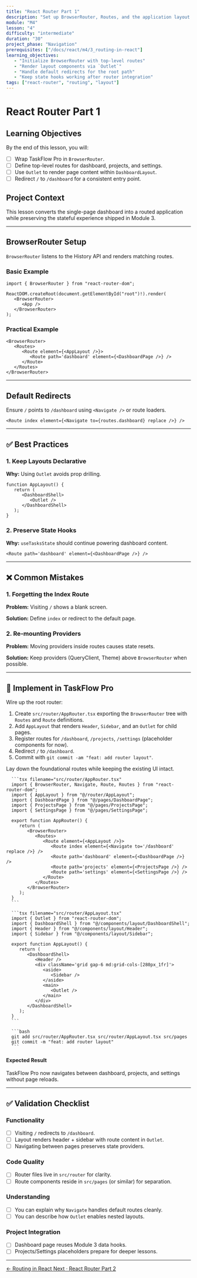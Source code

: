 ```yaml
---
title: "React Router Part 1"
description: "Set up BrowserRouter, Routes, and the application layout shell."
module: "M4"
lesson: "4"
difficulty: "intermediate"
duration: "30"
project_phase: "Navigation"
prerequisites: ["/docs/react/m4/3_routing-in-react"]
learning_objectives:
   - "Initialize BrowserRouter with top-level routes"
   - "Render layout components via `Outlet`"
   - "Handle default redirects for the root path"
   - "Keep state hooks working after router integration"
tags: ["react-router", "routing", "layout"]
---
```



# React Router Part 1

## Learning Objectives

By the end of this lesson, you will:

-  [ ] Wrap TaskFlow Pro in `BrowserRouter`.
-  [ ] Define top-level routes for dashboard, projects, and settings.
-  [ ] Use `Outlet` to render page content within `DashboardLayout`.
-  [ ] Redirect `/` to `/dashboard` for a consistent entry point.

## Project Context

This lesson converts the single-page dashboard into a routed application while
preserving the stateful experience shipped in Module 3.

---

## BrowserRouter Setup

`BrowserRouter` listens to the History API and renders matching routes.

### Basic Example

```tsx
import { BrowserRouter } from "react-router-dom";

ReactDOM.createRoot(document.getElementById("root")!).render(
   <BrowserRouter>
      <App />
   </BrowserRouter>
);
```

### Practical Example

```tsx
<BrowserRouter>
   <Routes>
      <Route element={<AppLayout />}>
         <Route path='dashboard' element={<DashboardPage />} />
      </Route>
   </Routes>
</BrowserRouter>
```

---

## Default Redirects

Ensure `/` points to `/dashboard` using `<Navigate />` or route loaders.

```tsx
<Route index element={<Navigate to={routes.dashboard} replace />} />
```

---

## ✅ Best Practices

### 1. Keep Layouts Declarative

**Why:** Using `Outlet` avoids prop drilling.

```tsx
function AppLayout() {
   return (
      <DashboardShell>
         <Outlet />
      </DashboardShell>
   );
}
```

### 2. Preserve State Hooks

**Why:** `useTasksState` should continue powering dashboard content.

```tsx
<Route path='dashboard' element={<DashboardPage />} />
```

---

## ❌ Common Mistakes

### 1. Forgetting the Index Route

**Problem:** Visiting `/` shows a blank screen.

**Solution:** Define `index` or redirect to the default page.

### 2. Re-mounting Providers

**Problem:** Moving providers inside routes causes state resets.

**Solution:** Keep providers (QueryClient, Theme) above `BrowserRouter` when
possible.

---

## 🔨 Implement in TaskFlow Pro

Wire up the root router:

1. Create `src/router/AppRouter.tsx` exporting the `BrowserRouter` tree with
   `Routes` and `Route` definitions.
2. Add `AppLayout` that renders `Header`, `Sidebar`, and an `Outlet` for child
   pages.
3. Register routes for `/dashboard`, `/projects`, `/settings` (placeholder
   components for now).
4. Redirect `/` to `/dashboard`.
5. Commit with `git commit -am "feat: add router layout"`.

<Accordions type='single' className='mt-4'>
   <Accordion title='Solution Walkthrough'>
      <p>Lay down the foundational routes while keeping the existing UI intact.</p>

      ```tsx filename="src/router/AppRouter.tsx"
      import { BrowserRouter, Navigate, Route, Routes } from "react-router-dom";
      import { AppLayout } from "@/router/AppLayout";
      import { DashboardPage } from "@/pages/DashboardPage";
      import { ProjectsPage } from "@/pages/ProjectsPage";
      import { SettingsPage } from "@/pages/SettingsPage";

      export function AppRouter() {
         return (
            <BrowserRouter>
               <Routes>
                  <Route element={<AppLayout />}>
                     <Route index element={<Navigate to='/dashboard' replace />} />
                     <Route path='dashboard' element={<DashboardPage />} />
                     <Route path='projects' element={<ProjectsPage />} />
                     <Route path='settings' element={<SettingsPage />} />
                  </Route>
               </Routes>
            </BrowserRouter>
         );
      }
      ```

      ```tsx filename="src/router/AppLayout.tsx"
      import { Outlet } from "react-router-dom";
      import { DashboardShell } from "@/components/layout/DashboardShell";
      import { Header } from "@/components/layout/Header";
      import { Sidebar } from "@/components/layout/Sidebar";

      export function AppLayout() {
         return (
            <DashboardShell>
               <Header />
               <div className='grid gap-6 md:grid-cols-[280px_1fr]'>
                  <aside>
                     <Sidebar />
                  </aside>
                  <main>
                     <Outlet />
                  </main>
               </div>
            </DashboardShell>
         );
      }
      ```

      ```bash
      git add src/router/AppRouter.tsx src/router/AppLayout.tsx src/pages
      git commit -m "feat: add router layout"
      ```

   </Accordion>
</Accordions>

#### Expected Result

TaskFlow Pro now navigates between dashboard, projects, and settings without
page reloads.

---

## ✅ Validation Checklist

### Functionality

-  [ ] Visiting `/` redirects to `/dashboard`.
-  [ ] Layout renders header + sidebar with route content in `Outlet`.
-  [ ] Navigating between pages preserves state providers.

### Code Quality

-  [ ] Router files live in `src/router` for clarity.
-  [ ] Route components reside in `src/pages` (or similar) for separation.

### Understanding

-  [ ] You can explain why `Navigate` handles default routes cleanly.
-  [ ] You can describe how `Outlet` enables nested layouts.

### Project Integration

-  [ ] Dashboard page reuses Module 3 data hooks.
-  [ ] Projects/Settings placeholders prepare for deeper lessons.

---

<div className='mt-8 flex justify-between'>
   <a
      href='/docs/react/m4/3_routing-in-react'
      className='text-sm font-medium text-muted-foreground hover:text-foreground'
   >
      ← Routing in React
   </a>
   <a
      href='/docs/react/m4/5_react-router-part-2'
      className='text-sm font-medium text-primary hover:text-primary/80'
   >
      Next · React Router Part 2
   </a>
</div>
